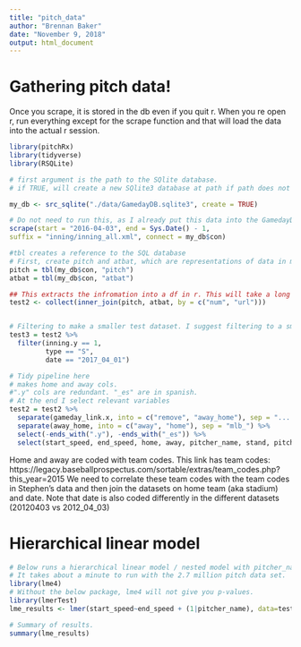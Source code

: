 ```yaml
---
title: "pitch_data"
author: "Brennan Baker"
date: "November 9, 2018"
output: html_document
---
```


# Gathering pitch data!

Once you scrape, it is stored in the db even if you quit r. When you re open r, run everything except for the scrape function and that will load the data into the actual r session.
```r
library(pitchRx)
library(tidyverse)
library(RSQLite)

# first argument is the path to the SQlite database. 
# if TRUE, will create a new SQlite3 database at path if path does not exist. Will connect to the existing database if path does exist.

my_db <- src_sqlite("./data/GamedayDB.sqlite3", create = TRUE)

# Do not need to run this, as I already put this data into the GamedayDB.sqlite3 in google drive. Collect and store all PITCHf/x data from one date to the next. 
scrape(start = "2016-04-03", end = Sys.Date() - 1,
suffix = "inning/inning_all.xml", connect = my_db$con)

#tbl creates a reference to the SQL database
# First, create pitch and atbat, which are representations of data in my_db. That is, pitch does not actually pull data from every pitch into memory, but is a portrayal of the relevant data sitting in my_db.
pitch = tbl(my_db$con, "pitch")
atbat = tbl(my_db$con, "atbat")

## This extracts the infromation into a df in r. This will take a long time to run
test2 <- collect(inner_join(pitch, atbat, by = c("num", "url")))


# Filtering to make a smaller test dataset. I suggest filtering to a smaller dataset when testing out functions because it does not take as long.
test3 = test2 %>% 
  filter(inning.y == 1,
         type == "S",
         date == "2017_04_01")

# Tidy pipeline here
# makes home and away cols.
#".y" cols are redundant. "_es" are in spanish.
# At the end I select relevant variables
test2 = test2 %>% 
  separate(gameday_link.x, into = c("remove", "away_home"), sep = ".............._") %>%
  separate(away_home, into = c("away", "home"), sep = "mlb_") %>% 
  select(-ends_with(".y"), -ends_with("_es")) %>% 
  select(start_speed, end_speed, home, away, pitcher_name, stand, pitch_type, date)

```

Home and away are coded with team codes. This link has team codes: https://legacy.baseballprospectus.com/sortable/extras/team_codes.php?this_year=2015
We need to correlate these team codes with the team codes in Stephen's data and then join the datasets on home team (aka stadium) and date. Note that date is also coded differently in the different datasets (20120403 vs 2012_04_03)

# Hierarchical linear model

```r
# Below runs a hierarchical linear model / nested model with pitcher_name set as the grouping factor. Below I model start_speed with end_speed just to test that the model works. Eventually, we will replace end_speed with something like tmax! We can also add covariates later just by typing "+ covariate" in the first argument that specifies the model. 
# It takes about a minute to run with the 2.7 million pitch data set.
library(lme4)
# Without the below package, lme4 will not give you p-values.
library(lmerTest)
lme_results <- lmer(start_speed~end_speed + (1|pitcher_name), data=test2, REML=F)

# Summary of results.
summary(lme_results)
```

